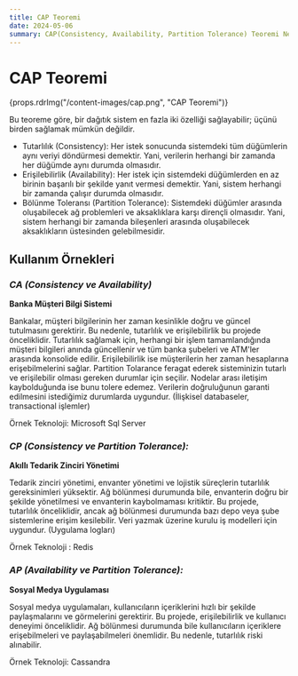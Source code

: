 ```yaml
---
title: CAP Teoremi
date: 2024-05-06
summary: CAP(Consistency, Availability, Partition Tolerance) Teoremi Nedir? CAP Teoreminin örneklerle açıklamaları. CA, CP ve AP sistemleri
---
```


# CAP Teoremi

{props.rdrImg("/content-images/cap.png", "CAP Teoremi")}

Bu teoreme göre, bir dağıtık sistem en fazla iki özelliği sağlayabilir; üçünü birden sağlamak mümkün değildir.
* Tutarlılık (Consistency): Her istek sonucunda sistemdeki tüm düğümlerin aynı veriyi döndürmesi demektir. Yani, verilerin herhangi bir zamanda her düğümde aynı durumda olmasıdır.
* Erişilebilirlik (Availability): Her istek için sistemdeki düğümlerden en az birinin başarılı bir şekilde yanıt vermesi demektir. Yani, sistem herhangi bir zamanda çalışır durumda olmasıdır.
* Bölünme Toleransı (Partition Tolerance): Sistemdeki düğümler arasında oluşabilecek ağ problemleri ve aksaklıklara karşı dirençli olmasıdır. Yani, sistem herhangi bir zamanda bileşenleri arasında oluşabilecek aksaklıkların üstesinden gelebilmesidir.

## Kullanım Örnekleri

### *CA (Consistency ve Availability)*
**Banka Müşteri Bilgi Sistemi**

Bankalar, müşteri bilgilerinin her zaman kesinlikle doğru ve güncel tutulmasını gerektirir. Bu nedenle, tutarlılık ve erişilebilirlik bu projede önceliklidir. Tutarlılık sağlamak için, herhangi bir işlem tamamlandığında müşteri bilgileri anında güncellenir ve tüm banka şubeleri ve ATM'ler arasında konsolide edilir. Erişilebilirlik ise müşterilerin her zaman hesaplarına erişebilmelerini sağlar.
Partition Tolarance feragat ederek sisteminizin tutarlı ve erişilebilir olması gereken durumlar için seçilir. Nodelar arası iletişim kaybolduğunda ise bunu tolere edemez.
Verilerin doğruluğunun garanti edilmesini istediğimiz durumlarda uygundur. (İlişkisel databaseler, transactional işlemler)

Örnek Teknoloji: Microsoft Sql Server

### *CP (Consistency ve Partition Tolerance):*
**Akıllı Tedarik Zinciri Yönetimi**

Tedarik zinciri yönetimi, envanter yönetimi ve lojistik süreçlerin tutarlılık gereksinimleri yüksektir. Ağ bölünmesi durumunda bile, envanterin doğru bir şekilde yönetilmesi ve envanterin kaybolmaması kritiktir. Bu projede, tutarlılık önceliklidir, ancak ağ bölünmesi durumunda bazı depo veya şube sistemlerine erişim kesilebilir.
Veri yazmak üzerine kurulu iş modelleri için uygundur. (Uygulama logları)

Örnek Teknoloji : Redis


### *AP (Availability ve Partition Tolerance):*
**Sosyal Medya Uygulaması**

Sosyal medya uygulamaları, kullanıcıların içeriklerini hızlı bir şekilde paylaşmalarını ve görmelerini gerektirir. Bu projede, erişilebilirlik ve kullanıcı deneyimi önceliklidir. Ağ bölünmesi durumunda bile kullanıcıların içeriklere erişebilmeleri ve paylaşabilmeleri önemlidir. Bu nedenle, tutarlılık riski alınabilir.

Örnek Teknoloji: Cassandra
